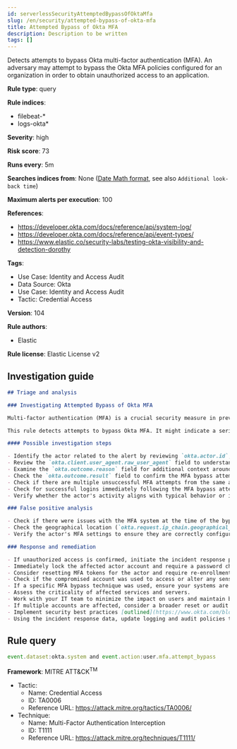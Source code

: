 ```yaml
---
id: serverlessSecurityAttemptedBypassOfOktaMfa
slug: /en/security/attempted-bypass-of-okta-mfa
title: Attempted Bypass of Okta MFA
description: Description to be written
tags: []
---
```


<div id="attempted-bypass-of-okta-mfa"></div>

Detects attempts to bypass Okta multi-factor authentication (MFA). An adversary may attempt to bypass the Okta MFA policies configured for an organization in order to obtain unauthorized access to an application.

**Rule type**: query

**Rule indices**: 

* filebeat-*
* logs-okta*

**Severity**: high

**Risk score**: 73

**Runs every**: 5m

**Searches indices from**: None ([Date Math format](((ref))/common-options.html#date-math), see also <DocLink id="serverlessSecurityRulesUiCreate" section="set-the-rules-schedule">`Additional look-back time`</DocLink>)

**Maximum alerts per execution**: 100

**References**: 

* https://developer.okta.com/docs/reference/api/system-log/
* https://developer.okta.com/docs/reference/api/event-types/
* https://www.elastic.co/security-labs/testing-okta-visibility-and-detection-dorothy

**Tags**: 

* Use Case: Identity and Access Audit
* Data Source: Okta
* Use Case: Identity and Access Audit
* Tactic: Credential Access

**Version**: 104

**Rule authors**: 

* Elastic

**Rule license**: Elastic License v2

## Investigation guide

```markdown
## Triage and analysis

### Investigating Attempted Bypass of Okta MFA

Multi-factor authentication (MFA) is a crucial security measure in preventing unauthorized access. Okta MFA, like other MFA solutions, requires the user to provide multiple means of identification at login. An adversary might attempt to bypass Okta MFA to gain unauthorized access to an application.

This rule detects attempts to bypass Okta MFA. It might indicate a serious attempt to compromise a user account within the organization's network.

#### Possible investigation steps

- Identify the actor related to the alert by reviewing `okta.actor.id`, `okta.actor.type`, `okta.actor.alternate_id`, or `okta.actor.display_name` fields in the alert.
- Review the `okta.client.user_agent.raw_user_agent` field to understand the device and software used by the actor.
- Examine the `okta.outcome.reason` field for additional context around the bypass attempt.
- Check the `okta.outcome.result` field to confirm the MFA bypass attempt.
- Check if there are multiple unsuccessful MFA attempts from the same actor or IP address (`okta.client.ip`).
- Check for successful logins immediately following the MFA bypass attempt.
- Verify whether the actor's activity aligns with typical behavior or if any unusual activity took place around the time of the bypass attempt.

### False positive analysis

- Check if there were issues with the MFA system at the time of the bypass attempt. This could indicate a system error rather than a genuine bypass attempt.
- Check the geographical location (`okta.request.ip_chain.geographical_context`) and time of the login attempt. If these match the actor's normal behavior, it might be a false positive.
- Verify the actor's MFA settings to ensure they are correctly configured.

### Response and remediation

- If unauthorized access is confirmed, initiate the incident response process.
- Immediately lock the affected actor account and require a password change.
- Consider resetting MFA tokens for the actor and require re-enrollment.
- Check if the compromised account was used to access or alter any sensitive data or systems.
- If a specific MFA bypass technique was used, ensure your systems are patched or configured to prevent such techniques.
- Assess the criticality of affected services and servers.
- Work with your IT team to minimize the impact on users and maintain business continuity.
- If multiple accounts are affected, consider a broader reset or audit of MFA tokens.
- Implement security best practices [outlined](https://www.okta.com/blog/2019/10/9-admin-best-practices-to-keep-your-org-secure/) by Okta.
- Using the incident response data, update logging and audit policies to improve the mean time to detect (MTTD) and the mean time to respond (MTTR).
```

## Rule query

```js
event.dataset:okta.system and event.action:user.mfa.attempt_bypass

```

**Framework**: MITRE ATT&CK<sup>TM</sup>

* Tactic:
    * Name: Credential Access
    * ID: TA0006
    * Reference URL: https://attack.mitre.org/tactics/TA0006/
* Technique:
    * Name: Multi-Factor Authentication Interception
    * ID: T1111
    * Reference URL: https://attack.mitre.org/techniques/T1111/

